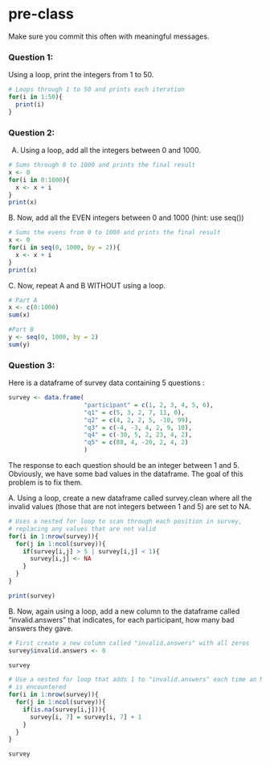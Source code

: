 # pre-class


Make sure you commit this often with meaningful messages. 




### Question 1:

Using a loop, print the integers from 1 to 50. 

```r

# Loops through 1 to 50 and prints each iteration
for(i in 1:50){
  print(i)
}

```

### Question 2:

A.  Using a loop, add all the integers between 0 and 1000.

```r

# Sums through 0 to 1000 and prints the final result
x <- 0
for(i in 0:1000){
  x <- x + i
}
print(x)

```

B. Now, add all the EVEN integers between 0 and 1000 (hint: use seq())

```r

# Sums the evens from 0 to 1000 and prints the final result
x <- 0
for(i in seq(0, 1000, by = 2)){
  x <- x + i
}
print(x)

```

C. Now, repeat A and B WITHOUT using a loop.

```r
# Part A
x <- c(0:1000)
sum(x)

#Part B
y <- seq(0, 1000, by = 2)
sum(y)

```

### Question 3:

Here is a dataframe of survey data containing 5 questions :

```r
survey <- data.frame(
                     "participant" = c(1, 2, 3, 4, 5, 6),
                     "q1" = c(5, 3, 2, 7, 11, 0),
                     "q2" = c(4, 2, 2, 5, -10, 99),
                     "q3" = c(-4, -3, 4, 2, 9, 10),
                     "q4" = c(-30, 5, 2, 23, 4, 2),
                     "q5" = c(88, 4, -20, 2, 4, 2)
                     )
```
The response to each question should be an integer between 1 and 5. Obviously, we have some bad values in the dataframe. The goal of this problem is to fix them.

A. Using a loop, create a new dataframe called survey.clean where all the invalid values (those that are not integers between 1 and 5) are set to NA.

```r

# Uses a nested for loop to scan through each position in survey, 
# replacing any values that are not valid
for(i in 1:nrow(survey)){
  for(j in 1:ncol(survey)){
    if(survey[i,j] > 5 | survey[i,j] < 1){
      survey[i,j] <- NA
    }
  }
}

print(survey)
```

B. Now, again using a loop, add a new column to the dataframe called “invalid.answers” that indicates, for each participant, how many bad answers they gave.

```r

# First create a new column called "invalid.answers" with all zeros
survey$invalid.answers <- 0

survey

# Use a nested for loop that adds 1 to "invalid.answers" each time an NA
# is encountered
for(i in 1:nrow(survey)){
  for(j in 1:ncol(survey)){
    if(is.na(survey[i,j])){
      survey[i, 7] = survey[i, 7] + 1
    }
  }
}

survey

```

